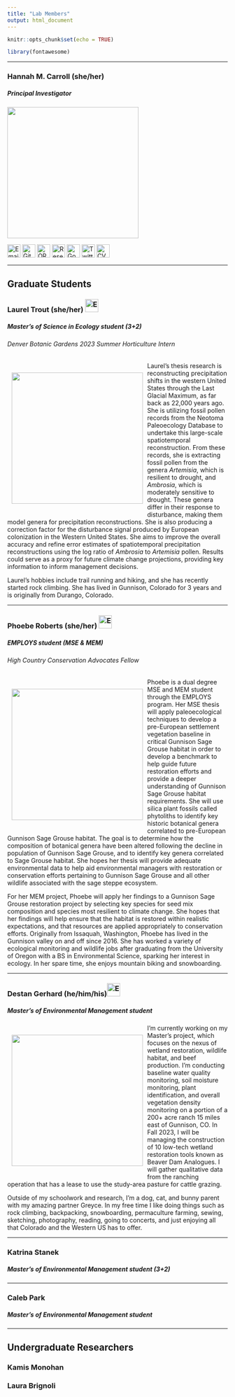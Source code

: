 ```yaml
---
title: "Lab Members"
output: html_document
---
```


```r
knitr::opts_chunk$set(echo = TRUE)
```

```r
library(fontawesome)
```

------------------------------------------------------------------------

### Hannah M. Carroll (she/her)

##### Principal Investigator

![](images/ANf_H3th_400x400.jpg){width="300"}

[![Email](envelope-solid.svg){width="30"}](mailto:hcarroll@western.edu) [![GitHub](github.svg){width="30"}](https://github.com/hannahcarroll) [![ORCiD](orcid.svg){width="30"}](https://orcid.org/0000-0003-3343-3358) [![Research Gate](researchgate.svg){width="30"}](https://www.researchgate.net/profile/Hannah-Carroll-7) [![Google Scholar](google.svg){width="30"}](https://scholar.google.com/citations?user=rzsu0zoAAAAJ&hl=en&authuser=4) [![Twitter](twitter.svg){width="30"}](https://twitter.com/hmcarro) [![CV](cv-icon-10.png){width="30"}](CV_web.html)

------------------------------------------------------------------------

## Graduate Students

### Laurel Trout (she/her) [![Email](envelope-solid.svg){width="30"}](mailto:laurel.trout@western.edu)

##### Master's of Science in Ecology student (3+2)

###### Denver Botanic Gardens 2023 Summer Horticulture Intern

<div style= "float:left;position: relative; top: 0px; padding: 10px">
![](images/LaurelTrout.jpg){width="300"} 
</div>

Laurel's thesis research is reconstructing precipitation shifts in the western United States through the Last Glacial Maximum, as far back as 22,000 years ago. She is utilizing fossil pollen records from the Neotoma Paleoecology Database to undertake this large-scale spatiotemporal reconstruction. From these records, she is extracting fossil pollen from the genera *Artemisia*, which is resilient to drought, and *Ambrosia*, which is moderately sensitive to drought. These genera differ in their response to disturbance, making them model genera for precipitation reconstructions. She is also producing a correction factor for the disturbance signal produced by European colonization in the Western United States. She aims to improve the overall accuracy and refine error estimates of spatiotemporal precipitation reconstructions using the log ratio of *Ambrosia* to *Artemisia* pollen. Results could serve as a proxy for future climate change projections, providing key information to inform management decisions.

Laurel's hobbies include trail running and hiking, and she has recently started rock climbing. She has lived in Gunnison, Colorado for 3 years and is originally from Durango, Colorado.

------------------------------------------------------------------------

### Phoebe Roberts (she/her) [![Email](envelope-solid.svg){width="30"}](mailto:phoebe.roberts@western.edu)

##### EMPLOYS student (MSE & MEM)

###### High Country Conservation Advocates Fellow

<div style= "float:left;position: relative; top: 0px; padding: 10px">
![](images/PhoebeRoberts.jpg){width="300"}  

</div>

Phoebe is a dual degree MSE and MEM student through the EMPLOYS program. Her MSE thesis will apply paleoecological techniques to develop a pre-European settlement vegetation baseline in critical Gunnison Sage Grouse habitat in order to develop a benchmark to help guide future restoration efforts and provide a deeper understanding of Gunnison Sage Grouse habitat requirements. She will use silica plant fossils called phytoliths to identify key historic botanical genera correlated to pre-European Gunnison Sage Grouse habitat. The goal is to determine how the composition of botanical genera have been altered following the decline in population of Gunnison Sage Grouse, and to identify key genera correlated to Sage Grouse habitat. She hopes her thesis will provide adequate environmental data to help aid environmental managers with restoration or conservation efforts pertaining to Gunnison Sage Grouse and all other wildlife associated with the sage steppe ecosystem.  

For her MEM project, Phoebe will apply her findings to a Gunnison Sage Grouse restoration project by selecting key species for seed mix composition and species most resilient to climate change. She hopes that her findings will help ensure that the habitat is restored within realistic expectations, and that resources are applied appropriately to conservation efforts.
Originally from Issaquah, Washington, Phoebe has lived in the Gunnison valley on and off since 2016. She has worked a variety of ecological monitoring and wildlife jobs after graduating from the University of Oregon with a BS in Environmental Science, sparking her interest in ecology. In her spare time, she enjoys mountain biking and snowboarding.

------------------------------------------------------------------------

### Destan Gerhard (he/him/his)[![Email](envelope-solid.svg){width="30"}](mailto:destan.gerhard@western.edu)

##### Master's of Environmental Management student

<div style= "float:left;position: relative; top: 0px; padding: 10px">
![](images/destangerhard.png){width="300"}  
</div>

I’m currently working on my Master’s project, which focuses on the nexus of wetland restoration, wildlife habitat, and beef production. I’m conducting baseline water quality monitoring, soil moisture monitoring, plant identification, and overall vegetation density monitoring on a portion of a 200+ acre ranch 15 miles east of Gunnison, CO. In Fall 2023, I will be managing the construction of 10 low-tech wetland restoration tools known as Beaver Dam Analogues. I will gather qualitative data from the ranching operation that has a lease to use the study-area pasture for cattle grazing.

Outside of my schoolwork and research, I’m a dog, cat, and bunny parent with my amazing partner Greyce. In my free time I like doing things such as rock climbing, backpacking, snowboarding, permaculture farming, sewing, sketching, photography, reading, going to concerts, and just enjoying all that Colorado and the Western US has to offer.  

------------------------------------------------------------------------

### Katrina Stanek

##### Master's of Environmental Management student (3+2)

------------------------------------------------------------------------

### Caleb Park

##### Master's of Environmental Management student

------------------------------------------------------------------------

## Undergraduate Researchers

### Kamis Monohan  
### Laura Brignoli
